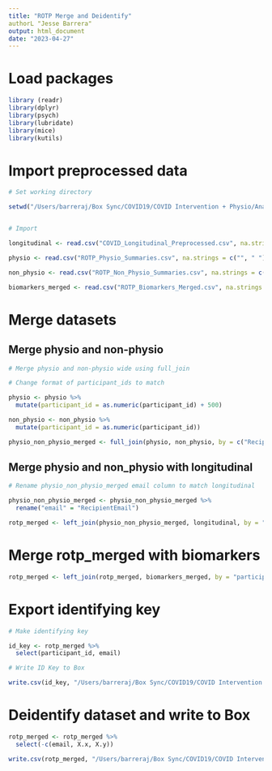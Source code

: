 ```yaml
---
title: "ROTP Merge and Deidentify"
authorL "Jesse Barrera"
output: html_document
date: "2023-04-27"
---
```


# Load packages

```r

library (readr)
library(dplyr)
library(psych)
library(lubridate)
library(mice)
library(kutils)

```

# Import preprocessed data

```r

# Set working directory

setwd("/Users/barreraj/Box Sync/COVID19/COVID Intervention + Physio/Analyses/Preprocessed Data")


# Import 

longitudinal <- read.csv("COVID_Longitudinal_Preprocessed.csv", na.strings = c("", " "))

physio <- read.csv("ROTP_Physio_Summaries.csv", na.strings = c("", " "))

non_physio <- read.csv("ROTP_Non_Physio_Summaries.csv", na.strings = c("", " "))

biomarkers_merged <- read.csv("ROTP_Biomarkers_Merged.csv", na.strings = c("", " "))

```

# Merge datasets

## Merge physio and non-physio

```r

# Merge physio and non-physio wide using full_join

# Change format of participant_ids to match

physio <- physio %>% 
  mutate(participant_id = as.numeric(participant_id) + 500)

non_physio <- non_physio %>% 
  mutate(participant_id = as.numeric(participant_id))

physio_non_physio_merged <- full_join(physio, non_physio, by = c("RecipientEmail", "participant_id"))


```

## Merge physio and non_physio with longitudinal

```r

# Rename physio_non_physio_merged email column to match longitudinal

physio_non_physio_merged <- physio_non_physio_merged %>% 
  rename("email" = "RecipientEmail")

rotp_merged <- left_join(physio_non_physio_merged, longitudinal, by = "email")


```

# Merge rotp_merged with biomarkers

```r

rotp_merged <- left_join(rotp_merged, biomarkers_merged, by = "participant_id")

```


# Export identifying key

```r

# Make identifying key

id_key <- rotp_merged %>% 
  select(participant_id, email)

# Write ID Key to Box

write.csv(id_key, "/Users/barreraj/Box Sync/COVID19/COVID Intervention + Physio/Analyses/ID Keys/ROTP_ID_Key_Merged.csv")

```

# Deidentify dataset and write to Box

```r

rotp_merged <- rotp_merged %>% 
  select(-c(email, X.x, X.y))

write.csv(rotp_merged, "/Users/barreraj/Box Sync/COVID19/COVID Intervention + Physio/Analyses/Deidentified Data/ROTP_Merged_Deidentified.csv")

```





